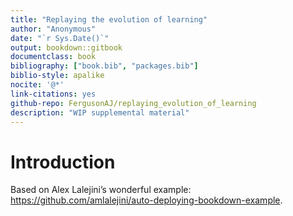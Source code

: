 ```yaml
---
title: "Replaying the evolution of learning"
author: "Anonymous"
date: "`r Sys.Date()`"
output: bookdown::gitbook
documentclass: book
bibliography: ["book.bib", "packages.bib"]
biblio-style: apalike
nocite: '@*'
link-citations: yes
github-repo: FergusonAJ/replaying_evolution_of_learning
description: "WIP supplemental material"
---
```


# Introduction

Based on Alex Lalejini's wonderful example: <https://github.com/amlalejini/auto-deploying-bookdown-example>.
